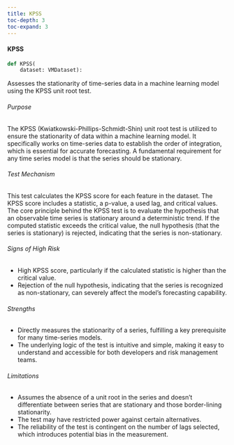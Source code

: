 ```yaml
---
title: KPSS
toc-depth: 3
toc-expand: 3
---
```






  
#### KPSS

```python
def KPSS(
    dataset: VMDataset):
```

Assesses the stationarity of time-series data in a machine learning model using the KPSS unit root test.

###### Purpose

The KPSS (Kwiatkowski-Phillips-Schmidt-Shin) unit root test is utilized to ensure the stationarity of data within a
machine learning model. It specifically works on time-series data to establish the order of integration, which is
essential for accurate forecasting. A fundamental requirement for any time series model is that the series should
be stationary.

###### Test Mechanism

This test calculates the KPSS score for each feature in the dataset. The KPSS score includes a statistic, a
p-value, a used lag, and critical values. The core principle behind the KPSS test is to evaluate the hypothesis
that an observable time series is stationary around a deterministic trend. If the computed statistic exceeds the
critical value, the null hypothesis (that the series is stationary) is rejected, indicating that the series is
non-stationary.

###### Signs of High Risk

- High KPSS score, particularly if the calculated statistic is higher than the critical value.
- Rejection of the null hypothesis, indicating that the series is recognized as non-stationary, can severely affect
the model's forecasting capability.

###### Strengths

- Directly measures the stationarity of a series, fulfilling a key prerequisite for many time-series models.
- The underlying logic of the test is intuitive and simple, making it easy to understand and accessible for both
developers and risk management teams.

###### Limitations

- Assumes the absence of a unit root in the series and doesn't differentiate between series that are stationary and
those border-lining stationarity.
- The test may have restricted power against certain alternatives.
- The reliability of the test is contingent on the number of lags selected, which introduces potential bias in the
measurement.




 